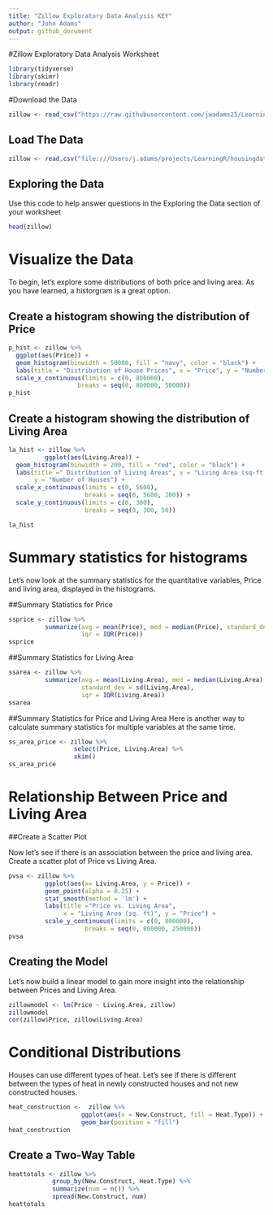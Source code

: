 ```yaml
---
title: "Zillow Exploratory Data Analysis KEY"
author: "John Adams"
output: github_document
---
```

#Zillow Exploratory Data Analysis Worksheet

```r
library(tidyverse)
library(skimr)
library(readr)
```

#Download the Data

```r
zillow <- read_csv("https://raw.githubusercontent.com/jwadams25/LearningR/master/housingdata.csv")

```
## Load The Data
```r
zillow <- read.csv("file:///Users/j.adams/projects/LearningR/housingdata.csv", stringsAsFactors=FALSE)
```

## Exploring the Data

Use this code to help answer questions in the Exploring the Data section of your worksheet

```r

head(zillow)

```


# Visualize the Data

To begin, let's explore some distributions of both price and living area. As you have learned, a historgram is a great option. 

## Create a histogram showing the distribution of Price

```r

p_hist <- zillow %>%
  ggplot(aes(Price)) +
  geom_histogram(binwidth = 50000, fill = "navy", color = "black") +
  labs(title = "Distribution of House Prices", x = "Price", y = "Number of Houses") +
  scale_x_continuous(limits = c(0, 800000),
                   breaks = seq(0, 800000, 50000))
p_hist

```

## Create a histogram showing the distribution of Living Area

```r
la_hist <- zillow %>%
          ggplot(aes(Living.Area)) +
  geom_histogram(binwidth = 200, fill = "red", color = "black") +
  labs(title =" Distribution of Living Areas", x = "Living Area (sq-ft)", 
       y = "Number of Houses") +
  scale_x_continuous(limits = c(0, 5600),
                     breaks = seq(0, 5600, 200)) +
  scale_y_continuous(limits = c(0, 300),
                     breaks = seq(0, 300, 50))

la_hist

```

# Summary statistics for histograms 

Let's now look at the summary statistics for the quantitative variables, Price and living area, displayed in the histograms.

##Summary Statistics for Price
```r

ssprice <- zillow %>% 
          summarize(avg = mean(Price), med = median(Price), standard_dev = sd(Price), 
                    iqr = IQR(Price))
ssprice

```

##Summary Statistics for Living Area
```r
ssarea <- zillow %>% 
          summarize(avg = mean(Living.Area), med = median(Living.Area), 
                    standard_dev = sd(Living.Area), 
                    iqr = IQR(Living.Area))
ssarea

```

##Summary Statistics for Price and Living Area 
Here is another way to calculate summary statistics for multiple variables at the same time. 
```r

ss_area_price <- zillow %>%
                  select(Price, Living.Area) %>%
                  skim()
ss_area_price

```

# Relationship Between Price and Living Area

##Create a Scatter Plot

Now let's see if there is an association between the price and living area. Create a scatter plot of Price vs Living Area.
```r

pvsa <- zillow %>%
          ggplot(aes(x= Living.Area, y = Price)) +
          geom_point(alpha = 0.25) +
          stat_smooth(method = 'lm') +
          labs(title ="Price vs. Living Area", 
               x = "Living Area (sq. ft)", y = "Price") +
          scale_y_continuous(limits = c(0, 800000),
                     breaks = seq(0, 800000, 250000))
pvsa
```

## Creating the Model

Let's now build a linear model to gain more insight into the relationship between Prices and Living Area.

```r
zillowmodel <- lm(Price ~ Living.Area, zillow)
zillowmodel
cor(zillow$Price, zillow$Living.Area)

```

# Conditional Distributions

Houses can use different types of heat. Let's see if there is different between the types of heat in newly constructed houses and not new constructed houses. 

```r
heat_construction <-  zillow %>%
                    ggplot(aes(x = New.Construct, fill = Heat.Type)) +
                    geom_bar(position = "fill")
heat_construction
```

## Create a Two-Way Table

```r
heattotals <- zillow %>%
            group_by(New.Construct, Heat.Type) %>%
            summarize(num = n()) %>%
            spread(New.Construct, num)
heattotals
```








